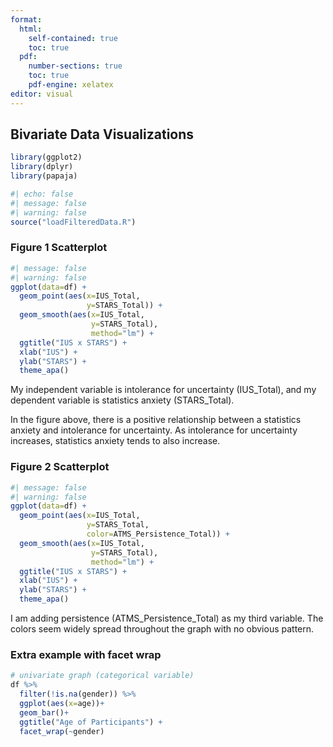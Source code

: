 ```yaml
---
format: 
  html: 
    self-contained: true
    toc: true             
  pdf: 
    number-sections: true 
    toc: true            
    pdf-engine: xelatex 
editor: visual
---
```


## Bivariate Data Visualizations

```r
library(ggplot2)
library(dplyr)
library(papaja)
```

```r
#| echo: false
#| message: false
#| warning: false
source("loadFilteredData.R")
```

### Figure 1 Scatterplot

```r
#| message: false
#| warning: false
ggplot(data=df) +
  geom_point(aes(x=IUS_Total, 
                 y=STARS_Total)) +
  geom_smooth(aes(x=IUS_Total, 
                  y=STARS_Total), 
                  method="lm") +
  ggtitle("IUS x STARS") +
  xlab("IUS") +
  ylab("STARS") +
  theme_apa()
```

My independent variable is intolerance for uncertainty (IUS_Total), and my dependent variable is statistics anxiety (STARS_Total).

In the figure above, there is a positive relationship between a statistics anxiety and intolerance for uncertainty. As intolerance for uncertainty increases, statistics anxiety tends to also increase.

### Figure 2 Scatterplot

```r
#| message: false
#| warning: false
ggplot(data=df) +
  geom_point(aes(x=IUS_Total, 
                 y=STARS_Total,
                 color=ATMS_Persistence_Total)) +
  geom_smooth(aes(x=IUS_Total, 
                  y=STARS_Total), 
                  method="lm") +
  ggtitle("IUS x STARS") +
  xlab("IUS") +
  ylab("STARS") +
  theme_apa()
```

I am adding persistence (ATMS_Persistence_Total) as my third variable. The colors seem widely spread throughout the graph with no obvious pattern.

### Extra example with facet wrap

```r
# univariate graph (categorical variable)
df %>% 
  filter(!is.na(gender)) %>% 
  ggplot(aes(x=age))+
  geom_bar()+
  ggtitle("Age of Participants") +
  facet_wrap(~gender)
```
